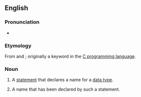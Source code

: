 ==English==

===Pronunciation===
*{{audio|en-uk-typedef.ogg|Audio (UK)}}

===Etymology===
From {{term|type}} and {{term|definition}}; originally a keyword in the [[w:C programming language|C programming language]].

===Noun===
{{en-noun}}

# {{context|computing|lang=en}} A [[statement]] that declares a name for a [[data type]].
# {{context|computing|lang=en}} A name that has been declared by such a statement.